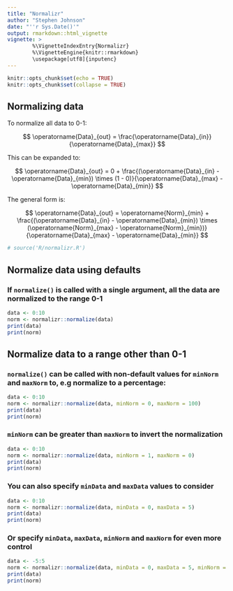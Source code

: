 ```yaml
---
title: "Normalizr"
author: "Stephen Johnson"
date: "''r Sys.Date()'"
output: rmarkdown::html_vignette
vignette: >
        %\VignetteIndexEntry{Normalizr}
        %\VignetteEngine{knitr::rmarkdown}
        \usepackage[utf8]{inputenc}
---
```


```r
knitr::opts_chunk$set(echo = TRUE)
knitr::opts_chunk$set(collapse = TRUE)
```

## Normalizing data

To normalize all data to 0-1:

$$
\operatorname{Data}_{out} = \frac{\operatorname{Data}_{in}}{\operatorname{Data}_{max}}
$$

This can be expanded to: 

$$
\operatorname{Data}_{out} = 0 + \frac{(\operatorname{Data}_{in} - \operatorname{Data}_{min}) \times (1 - 0)}{\operatorname{Data}_{max} - \operatorname{Data}_{min}}
$$

The general form is:

$$
\operatorname{Data}_{out} = \operatorname{Norm}_{min} + \frac{(\operatorname{Data}_{in} - \operatorname{Data}_{min}) \times (\operatorname{Norm}_{max} - \operatorname{Norm}_{min})}{\operatorname{Data}_{max} - \operatorname{Data}_{min}}
$$

```r
# source('R/normalizr.R')
```

## Normalize data using defaults

### If `normalize()` is called with a single argument, all the data are normalized to the range 0-1

```r
data <- 0:10
norm <- normalizr::normalize(data)
print(data)
print(norm)
```


## Normalize data to a range other than 0-1

### `normalize()` can be called with non-default values for `minNorm` and `maxNorm` to, e.g normalize to a percentage:

```r
data <- 0:10
norm <- normalizr::normalize(data, minNorm = 0, maxNorm = 100)
print(data)
print(norm)
```

### `minNorm` can be greater than `maxNorm` to invert the normalization

```r
data <- 0:10
norm <- normalizr::normalize(data, minNorm = 1, maxNorm = 0)
print(data)
print(norm)
```


### You can also specify `minData` and `maxData` values to consider

```r
data <- 0:10
norm <- normalizr::normalize(data, minData = 0, maxData = 5)
print(data)
print(norm)
```


### Or specify `minData`, `maxData`, `minNorm` and `maxNorm` for even more control

```r
data <- -5:5
norm <- normalizr::normalize(data, minData = 0, maxData = 5, minNorm = 0, maxNorm = 100)
print(data)
print(norm)
```

